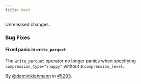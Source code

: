 ```yaml
---
title: Next
---
```


Unreleased changes.

### Bug Fixes

#### Fixed panic in `write_parquet`

The `write_parquet` operator no longer panics when specifying
`compression_type="snappy"` without a `compression_level`.

By [@dominiklohmann](https://github.com/dominiklohmann) in [#5293](https://github.com/tenzir/tenzir/pull/5293).
